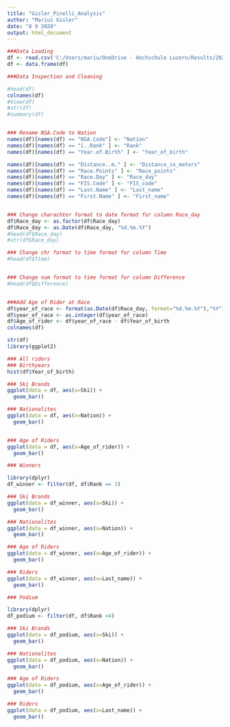 ---
title: "Gisler_Pinelli_Analysis"
author: "Marius Gisler"
date: "8 9 2020"
output: html_document
---

```{r setup, include=FALSE}
###Data Loading
df <- read.csv('C:/Users/mariu/OneDrive - Hochschule Luzern/Results/2020_Results.csv', header =TRUE, sep=";")
df <- data.frame(df)

```

```{r setup, include=FALSE}
###Data Inspection and Cleaning

#head(df)
colnames(df)
#View(df)
#str(df)
#summary(df)


### Rename NSA.Code to Nation
names(df)[names(df) == "NSA.Code"] <- "Nation"
names(df)[names(df) == "ï..Rank" ] <- "Rank"
names(df)[names(df) == "Year.of.Birth" ] <- "Year_of_birth"

names(df)[names(df) == "Distance..m." ] <- "Distance_in_meters"
names(df)[names(df) == "Race.Points" ] <- "Race_points"
names(df)[names(df) == "Race.Day" ] <- "Race_day"
names(df)[names(df) == "FIS.Code" ] <- "FIS_code"
names(df)[names(df) == "Last.Name" ] <- "Last_name"
names(df)[names(df) == "First.Name" ] <- "First_name"


### Change charachter format to date format for column Race_day
df$Race_day <- as.factor(df$Race_day)
df$Race_day <- as.Date(df$Race_day, "%d.%m.%Y")
#head(df$Race_day)
#str(df$Race_day)

### Change chr format to time format for column Time
#head(df$Time)


### Change num format to time format for column Difference
#head(df$Difference)


###Add Age of Rider at Race
df$year_of_race <- format(as.Date(df$Race_day, format="%d.%m.%Y"),"%Y")
df$year_of_race <- as.integer(df$year_of_race)
df$Age_of_rider <- df$year_of_race - df$Year_of_birth
colnames(df)

```


```{r setup, include=FALSE}
str(df)
library(ggplot2)

### All riders
### Birthyears
hist(df$Year_of_birth)

### Ski Brands
ggplot(data = df, aes(x=Ski)) +
  geom_bar()

### Nationalites
ggplot(data = df, aes(x=Nation)) +
  geom_bar()


### Age of Riders
ggplot(data = df, aes(x=Age_of_rider)) +
  geom_bar()


```

```{r setup, include=FALSE}
### Winners

library(dplyr)
df_winner <- filter(df, df$Rank == 1)

### Ski Brands
ggplot(data = df_winner, aes(x=Ski)) +
  geom_bar()

### Nationalites
ggplot(data = df_winner, aes(x=Nation)) +
  geom_bar()

### Age of Riders
ggplot(data = df_winner, aes(x=Age_of_rider)) +
  geom_bar()

### Riders
ggplot(data = df_winner, aes(x=Last_name)) +
  geom_bar()


```


```{r setup, include=FALSE}
### Podium

library(dplyr)
df_podium <- filter(df, df$Rank <4)

### Ski Brands
ggplot(data = df_podium, aes(x=Ski)) +
  geom_bar()

### Nationalites
ggplot(data = df_podium, aes(x=Nation)) +
  geom_bar()

### Age of Riders
ggplot(data = df_podium, aes(x=Age_of_rider)) +
  geom_bar()

### Riders
ggplot(data = df_podium, aes(x=Last_name)) +
  geom_bar()


```
